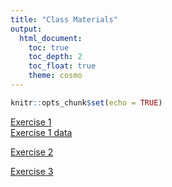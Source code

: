 ```yaml
---
title: "Class Materials"
output: 
  html_document:
    toc: true
    toc_depth: 2
    toc_float: true
    theme: cosmo
---
```


```r
knitr::opts_chunk$set(echo = TRUE)
```

[Exercise 1](day1.html)  
[Exercise 1 data](https://tinyurl.com/yc72k45p)

[Exercise 2](day2.html)  

[Exercise 3](day3.html)  